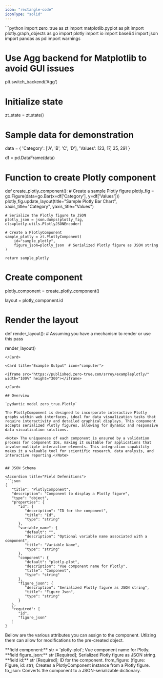 ```yaml
---
icon: "rectangle-code"
iconType: "solid"
---
```


<Card title="Example Usage" icon="code">
  ```python
import zero_true as zt
import matplotlib.pyplot as plt
import plotly.graph_objects as go
import plotly
import io
import base64
import json
import pandas as pd
import warnings

# Use Agg backend for Matplotlib to avoid GUI issues
plt.switch_backend('Agg')

# Initialize state
zt_state = zt.state()

# Sample data for demonstration
data = {
    'Category': ['A', 'B', 'C', 'D'],
    'Values': [23, 17, 35, 29]
}

df = pd.DataFrame(data)

# Function to create Plotly component
def create_plotly_component():
    # Create a sample Plotly figure
    plotly_fig = go.Figure(data=go.Bar(x=df['Category'], y=df['Values']))
    plotly_fig.update_layout(title="Sample Plotly Bar Chart", xaxis_title="Category", yaxis_title="Values")

    # Serialize the Plotly figure to JSON
    plotly_json = json.dumps(plotly_fig, cls=plotly.utils.PlotlyJSONEncoder)

    # Create a PlotlyComponent
    sample_plotly = zt.PlotlyComponent(
        id="sample_plotly",
        figure_json=plotly_json  # Serialized Plotly figure as JSON string
    )

    return sample_plotly

# Create component
plotly_component = create_plotly_component()

layout = plotly_component.id


# Render the layout
def render_layout():
    # Assuming you have a mechanism to render or use this
    pass

render_layout()
```
</Card>

<Card title="Example Output" icon="computer">

<iframe src="https://published.zero-true.com/srrey/exampleplotly/" width="100%" height="300"></iframe>

</Card>

## Overview

`pydantic model zero_true.Plotly` 

The PlotlyComponent is designed to incorporate interactive Plotly graphs within web interfaces, ideal for data visualization tasks that require interactivity and detailed graphical displays. This component accepts serialized Plotly figures, allowing for dynamic and responsive data visualization solutions. 

<Note> The uniqueness of each component is ensured by a validation process for component IDs, making it suitable for applications that involve multiple interactive elements. This integration capability makes it a valuable tool for scientific research, data analysis, and interactive reporting.</Note>


## JSON Schema

<Accordion title="Field Defenitions"> 
```json
{
   "title": "PlotlyComponent",
   "description": "Component to display a Plotly figure",
   "type": "object",
   "properties": {
      "id": {
         "description": "ID for the component",
         "title": "Id",
         "type": "string"
      },
      "variable_name": {
         "default": "",
         "description": "Optional variable name associated with a component",
         "title": "Variable Name",
         "type": "string"
      },
      "component": {
         "default": "plotly-plot",
         "description": "Vue component name for Plotly",
         "title": "Component",
         "type": "string"
      },
      "figure_json": {
         "description": "Serialized Plotly figure as JSON string",
         "title": "Figure Json",
         "type": "string"
      }
   },
   "required": [
      "id",
      "figure_json"
   ]
}
```
</Accordion> 


<Info>Bellow are the various attributes you can assign to the component. Utlizing them can allow for modifications to the pre-created object.</Info>

<ResponseField name="zero_true.Plotly" type="Zero True Component">
  <Expandable title="properties">
   <AccordionGroup>
<Accordion title="field component">
      **field component:** str = 'plotly-plot'; 
      Vue component name for Plotly.
</Accordion>

<Accordion title="field figure_json">
      **field figure_json:** str [Required]; 
      Serialized Plotly figure as JSON string.
</Accordion>

<Accordion title="field id">
      **field id:** str [Required]; 
      ID for the component.
</Accordion>
   </AccordionGroup>
  </Expandable>
</ResponseField>

<Card title="Methods">
  from_figure: (figure: Figure, id: str);
      Creates a PlotlyComponent instance from a Plotly figure.
</Card>

<Card title="to_json">
  to_json: Converts the component to a JSON-serializable dictionary.
</Card>




